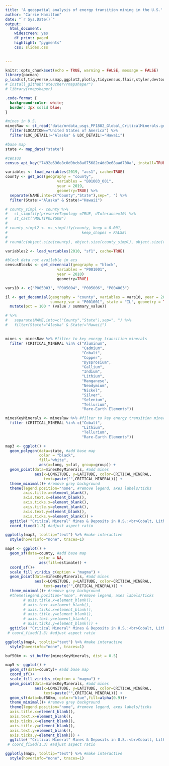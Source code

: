 ```yaml
---
title: 'A geospatial analysis of energy transition mining in the U.S.'
author: "Carrie Hamilton"
date: "`r Sys.Date()`"
output: 
  html_document:
    widescreen: yes
    df_print: paged
    highlight: "pygments"
    css: slides.css
  

---
```


```r
knitr::opts_chunk$set(echo = TRUE, warning = FALSE, message = FALSE)
library(pacman)
p_load(sf,tidyverse,usmap,ggplot2,plotly,tidycensus,flair,styler,devtools)
# install_github("ateucher/rmapshaper")
# library(rmapshaper)
```


```css
.code-format {
  background-color: white;
  border: 3px solid blue;
}
```



```r
#mines in U.S.
minesRaw <- st_read("data/mrdata_usgs_PP1802_Global_CriticalMinerals.gdb", "PP1802_CritMin_pts") %>%
  filter(LOCATION=="United States of America") %>%
  filter(LOC_DETAIL!="Alaska" & LOC_DETAIL!="Hawaii")

#base map
state <- map_data("state")

#census
census_api_key("7492e696e8c0d9bcb8a075682c4dd9e68aad700a", install=TRUE, overwrite=TRUE)

variables <- load_variables(2019, "acs1", cache=TRUE)
county <- get_acs(geography = "county", 
                       variables = "B01003_001", 
                       year = 2019, 
                       geometry=TRUE) %>%
  separate(NAME,into=c("County","State"),sep=", ") %>%
  filter(State!="Alaska" & State!="Hawaii")

# county_simpl <- county %>%
#   st_simplify(preserveTopology =TRUE, dTolerance=10) %>%
#   st_cast("MULTIPOLYGON")
# 
# county_simpl2 <- ms_simplify(county, keep = 0.001,
#                                 keep_shapes = FALSE)
# 
# round(c(object.size(county), object.size(county_simpl), object.size(county_simpl2))/1024)

variables2 <- load_variables(2010, "sf1", cache=TRUE)

#block data not available in acs
censusBlocks <- get_decennial(geography = "block", 
                       variables = "P001001", 
                       year = 2010)
                       geometry=TRUE) 

vars10 <- c("P005003", "P005004", "P005006", "P004003")

il <- get_decennial(geography = "county", variables = vars10, year = 2010,
                    summary_var = "P001001", state = "IL", geometry = TRUE) %>%
  mutate(pct = 100 * (value / summary_value))

# %>%
#   separate(NAME,into=c("County","State"),sep=", ") %>%
#   filter(State!="Alaska" & State!="Hawaii")

```


## {.smaller}
```r
mines <- minesRaw %>% #filter to key energy transition minerals
  filter (CRITICAL_MINERAL %in% c("Aluminum",
                                  "Cadmium",
                                  "Cobalt",
                                  "Copper",
                                  "Dysprosium",
                                  "Gallium",
                                  "Indium",
                                  "Lithium",
                                  "Manganese",
                                  "Neodymium",
                                  "Nickel",
                                  "Silver",
                                  "Selenium",
                                  "Tellurium",
                                  "Rare-Earth Elements"))

minesKeyMinerals <- minesRaw %>% #filter to key energy transition minerals
  filter (CRITICAL_MINERAL %in% c("Cobalt",
                                  "Lithium",
                                  "Tellurium",
                                  "Rare-Earth Elements"))
```


```r
map3 <- ggplot() + 
  geom_polygon(data=state, #add base map
               color = "black", 
               fill="white",
               aes(x=long, y=lat, group=group)) + 
  geom_point(data=minesKeyMinerals, #add mines
             aes(x=LONGITUDE, y=LATITUDE, color=CRITICAL_MINERAL,
                 text=paste("",CRITICAL_MINERAL))) +
  theme_minimal()+ #remove grey background
  theme(legend.position="none", #remove legend, axes labels/ticks
        axis.title.x=element_blank(), 
        axis.text.x=element_blank(), 
        axis.ticks.x=element_blank(),
        axis.title.y=element_blank(), 
        axis.text.y=element_blank(), 
        axis.ticks.y=element_blank()) + 
  ggtitle('"Critical Mineral" Mines & Deposits in U.S.:<br>Cobalt, Lithium, Tellurium, Rare Earths') +
  coord_fixed(1.3) #adjust aspect ratio

ggplotly(map3, tooltip="text") %>% #make interactive
  style(hoverinfo="none", traces=1)
```

```r
map4 <- ggplot() +
  geom_sf(data=county, #add base map
               color = NA,
               aes(fill=estimate)) +
  coord_sf()+
  scale_fill_viridis_c(option = "magma") +
  geom_point(data=minesKeyMinerals, #add mines
             aes(x=LONGITUDE, y=LATITUDE, color=CRITICAL_MINERAL,
                 text=paste("",CRITICAL_MINERAL))) +
  theme_minimal()+ #remove grey background
  #theme(legend.position="none", #remove legend, axes labels/ticks
        # axis.title.x=element_blank(),
        # axis.text.x=element_blank(),
        # axis.ticks.x=element_blank(),
        # axis.title.y=element_blank(),
        # axis.text.y=element_blank(),
        # axis.ticks.y=element_blank()) +
  ggtitle('"Critical Mineral" Mines & Deposits in U.S.:<br>Cobalt, Lithium, Tellurium, Rare Earths')
 # coord_fixed(1.3) #adjust aspect ratio

ggplotly(map4, tooltip="text") %>% #make interactive
  style(hoverinfo="none", traces=1)
```


```r
buf50km <- st_buffer(minesKeyMinerals, dist = 0.5)

map5 <- ggplot() +
  geom_sf(data=county)+ #add base map
  coord_sf()+
  scale_fill_viridis_c(option = "magma") +
  geom_point(data=minesKeyMinerals, #add mines
             aes(x=LONGITUDE, y=LATITUDE, color=CRITICAL_MINERAL,
                 text=paste("",CRITICAL_MINERAL))) +
  geom_sf(data=buf50km, color="blue",fill=alpha(0.9))+
  theme_minimal()+ #remove grey background
  theme(legend.position="none", #remove legend, axes labels/ticks
  axis.title.x=element_blank(),
  axis.text.x=element_blank(),
  axis.ticks.x=element_blank(),
  axis.title.y=element_blank(),
  axis.text.y=element_blank(),
  axis.ticks.y=element_blank()) +
  ggtitle('"Critical Mineral" Mines & Deposits in U.S.:<br>Cobalt, Lithium, Tellurium, Rare Earths')
 # coord_fixed(1.3) #adjust aspect ratio

ggplotly(map5, tooltip="text") %>% #make interactive
  style(hoverinfo="none", traces=1)
```


